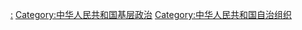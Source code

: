{{Catmore|基层群众性自治组织}}

[[Category:中华人民共和国村级行政区划单位|:]]
[[Category:中华人民共和国基层政治|Category:中华人民共和国基层政治]]
[[Category:中华人民共和国自治组织|Category:中华人民共和国自治组织]]